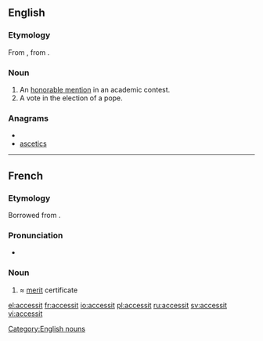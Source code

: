 ==English==

===Etymology===
From {{etyl|la|en}} {{term|accessit||lang=la|he came near}}, from {{term|accedo|accēdō|lang=la|approach}}.

===Noun===
{{en-noun}}

# An [[honorable mention]] in an academic contest.
# A vote in the election of a pope.

===Anagrams===
* {{alphagram|acceisst}}
* [[ascetics#English|ascetics]]


[[Category:English nouns]]

----

==French==

===Etymology===
Borrowed from {{etyl|la|fr}} {{term|accessit|lang=la}}.

===Pronunciation===
* {{IPA|/aksɛsit/|/aksesit/|lang=fr}}

===Noun===
{{fr-noun|m}}

# {{context|school|lang=fr}} ≈ [[merit]] certificate

[[el:accessit]]
[[fr:accessit]]
[[io:accessit]]
[[pl:accessit]]
[[ru:accessit]]
[[sv:accessit]]
[[vi:accessit]]